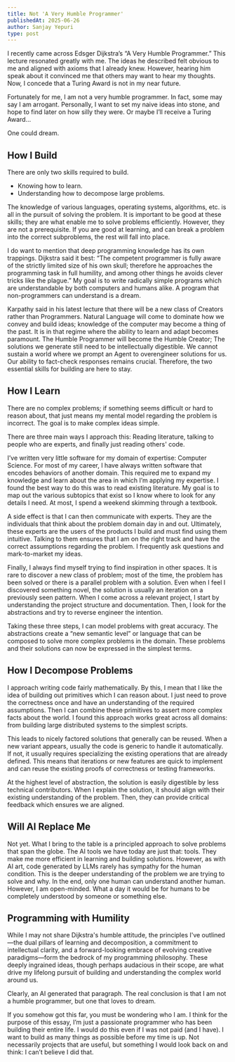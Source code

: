 ```yaml
---
title: Not 'A Very Humble Programmer'
publishedAt: 2025-06-26
author: Sanjay Yepuri
type: post
---
```


I recently came across Edsger Dijkstra’s “A Very Humble Programmer.” This lecture resonated greatly with me. The ideas he described felt obvious to me and aligned with axioms that I already knew. However, hearing him speak about it convinced me that others may want to hear my thoughts. Now, I concede that a Turing Award is not in my near future.

Fortunately for me, I am not a very humble programmer. In fact, some may say I am arrogant. Personally, I want to set my naive ideas into stone, and hope to find later on how silly they were. Or maybe I’ll receive a Turing Award...

One could dream.

## How I Build
There are only two skills required to build.
 - Knowing how to learn.
 - Understanding how to decompose large problems.

The knowledge of various languages, operating systems, algorithms, etc. is all in the pursuit of solving the problem. It is important to be good at these skills; they are what enable me to solve problems efficiently. However, they are not a prerequisite.  If you are good at learning, and can break a problem into the correct subproblems, the rest will fall into place.

I do want to mention that deep programming knowledge has its own trappings. Dijkstra said it best: “The competent programmer is fully aware of the strictly limited size of his own skull; therefore he approaches the programming task in full humility, and among other things he avoids clever tricks like the plague.” My goal is to write radically simple programs which are understandable by both computers and humans alike. A program that non-programmers can understand is a dream.

Karpathy said in his latest lecture that there will be a new class of Creators rather than Programmers. Natural Language will come to dominate how we convey and build ideas; knowledge of the computer may become a thing of the past. It is in that regime where the ability to learn and adapt becomes paramount. The Humble Programmer will become the Humble Creator; The solutions we generate still need to be intellectually digestible. We cannot sustain a world where we prompt an Agent to overengineer solutions for us. Our ability to fact-check responses remains crucial. Therefore, the two essential skills for building are here to stay.

## How I Learn
There are no complex problems; if something seems difficult or hard to reason about, that just means my mental model regarding the problem is incorrect. The goal is to make complex ideas simple.

There are three main ways I approach this: Reading literature, talking to people who are experts, and finally just reading others' code.

I’ve written very little software for my domain of expertise: Computer Science. For most of my career, I have always written software that encodes behaviors of another domain. This required me to expand my knowledge and learn about the area in which I’m applying my expertise. I found the best way to do this was to read existing literature. My goal is to map out the various subtopics that exist so I know where to look for any details I need. At most, I spend a weekend skimming through a textbook.

A side effect is that I can then communicate with experts. They are the individuals that think about the problem domain day in and out. Ultimately, these experts are the users of the products I build and must find using them intuitive. Talking to them ensures that I am on the right track and have the correct assumptions regarding the problem. I frequently ask questions and mark-to-market my ideas.

Finally, I always find myself trying to find inspiration in other spaces. It is rare to discover a new class of problem; most of the time, the problem has been solved or there is a parallel problem with a solution. Even when I feel I discovered something novel, the solution is usually an iteration on a previously seen pattern. When I come across a relevant project, I start by understanding the project structure and documentation. Then, I look for the abstractions and try to reverse engineer the intention.

Taking these three steps, I can model problems with great accuracy. The abstractions create a “new semantic level” or language that can be composed to solve more complex problems in the domain. These problems and their solutions can now be expressed in the simplest terms.

## How I Decompose Problems
I approach writing code fairly mathematically. By this, I mean that I like the idea of building out primitives which I can reason about. I just need to prove the correctness once and have an understanding of the required assumptions. Then I can combine these primitives to assert more complex facts about the world. I found this approach works great across all domains: from building large distributed systems to the simplest scripts.

This leads to nicely factored solutions that generally can be reused. When a new variant appears, usually the code is generic to handle it automatically. If not, it usually requires specializing the existing operations that are already defined. This means that iterations or new features are quick to implement and can reuse the existing proofs of correctness or testing frameworks.

At the highest level of abstraction, the solution is easily digestible by less technical contributors. When I explain the solution, it should align with their existing understanding of the problem. Then, they can provide critical feedback which ensures we are aligned.

## Will AI Replace Me
Not yet. What I bring to the table is a principled approach to solve problems that span the globe. The AI tools we have today are just that: tools. They make me more efficient in learning and building solutions. However, as with AI art, code generated by LLMs rarely has sympathy for the human condition. This is the deeper understanding of the problem we are trying to solve and why. In the end, only one human can understand another human. However, I am open-minded. What a day it would be for humans to be completely understood by someone or something else.

## Programming with Humility
While I may not share Dijkstra's humble attitude, the principles I've outlined—the dual pillars of learning and decomposition, a commitment to intellectual clarity, and a forward-looking embrace of evolving creative paradigms—form the bedrock of my programming philosophy. These deeply ingrained ideas, though perhaps audacious in their scope, are what drive my lifelong pursuit of building and understanding the complex world around us.

Clearly, an AI generated that paragraph. The real conclusion is that I am not a humble programmer, but one that loves to dream.

If you somehow got this far, you must be wondering who I am. I think for the purpose of this essay, I’m just a passionate programmer who has been building their entire life. I would do this even if I was not paid (and I have). I want to build as many things as possible before my time is up. Not necessarily projects that are useful, but something I would look back on and think: I can’t believe I did that.
